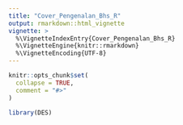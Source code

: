 ```yaml
---
title: "Cover_Pengenalan_Bhs_R"
output: rmarkdown::html_vignette
vignette: >
  %\VignetteIndexEntry{Cover_Pengenalan_Bhs_R}
  %\VignetteEngine{knitr::rmarkdown}
  %\VignetteEncoding{UTF-8}
---
```


```r
knitr::opts_chunk$set(
  collapse = TRUE,
  comment = "#>"
)
```

```r
library(DES)
```
